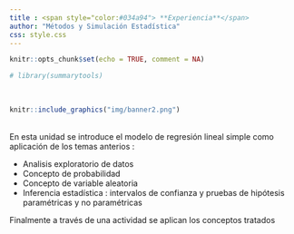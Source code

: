 ```yaml
---
title : <span style="color:#034a94"> **Experiencia**</span>
author: "Métodos y Simulación Estadística"
css: style.css
---
```




```r
knitr::opts_chunk$set(echo = TRUE, comment = NA)

# library(summarytools)

```



</br>

```r
knitr::include_graphics("img/banner2.png")
```


</br>
En esta unidad se introduce el modelo de regresión lineal simple como aplicación de los temas anterios : 

* Analisis exploratorio de datos
* Concepto de probabilidad
* Concepto de variable aleatoria
* Inferencia estadística : intervalos de confianza y pruebas de hipótesis paramétricas y no paramétricas


Finalmente a través de una actividad se aplican los conceptos tratados









